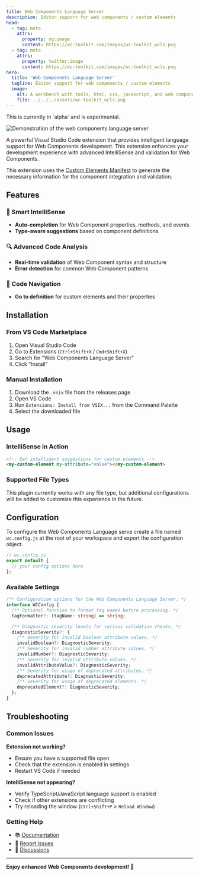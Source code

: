 ```yaml
---
title: Web Components Language Server
description: Editor support for web components / custom elements
head:
  - tag: meta
    attrs:
      property: og:image
      content: https://wc-toolkit.com/images/wc-toolkit_wcls.png
  - tag: meta
    attrs:
      property: twitter:image
      content: https://wc-toolkit.com/images/wc-toolkit_wcls.png
hero:
  title: 'Web Components Language Server'
  tagline: Editor support for web components / custom elements
  image:
    alt: A workbench with tools, html, css, javascript, and web components logo
    file: ../../../assets/wc-toolkit_wcls.png
---
```



<Aside>This is currently in `alpha` and is experimental.</Aside>

![Demonstration of the web components language server](../../../assets/vscode-wcls_demo.gif)

A powerful Visual Studio Code extension that provides intelligent language support for Web Components development. This extension enhances your development experience with advanced IntelliSense and validation for Web Components.

This extension uses the [Custom Elements Manifest](https://github.com/webcomponents/custom-elements-manifest) to generate the necessary information for the component integration and validation.

## Features

### 🚀 Smart IntelliSense

- **Auto-completion** for Web Component properties, methods, and events
- **Type-aware suggestions** based on component definitions

### 🔍 Advanced Code Analysis

- **Real-time validation** of Web Component syntax and structure
- **Error detection** for common Web Component patterns

### 🔧 Code Navigation

- **Go to definition** for custom elements and their properties

## Installation

### From VS Code Marketplace

1. Open Visual Studio Code
2. Go to Extensions (`Ctrl+Shift+X` / `Cmd+Shift+X`)
3. Search for "Web Components Language Server"
4. Click "Install"

### Manual Installation

1. Download the `.vsix` file from the releases page
2. Open VS Code
3. Run `Extensions: Install from VSIX...` from the Command Palette
4. Select the downloaded file

## Usage

### IntelliSense in Action

```html
<!-- Get intelligent suggestions for custom elements -->
<my-custom-element my-attribute="value"></my-custom-element>
```

### Supported File Types

This plugin currently works with any file type, but additional configurations will be added to customize this experience in the future.

## Configuration

To configure the Web Components Language serve create a file named `wc.config.js` at the root of your workspace and export the configuration object.

```js
// wc.config.js
export default {
  // your config options here
};
```

### Available Settings

```ts
/** Configuration options for the Web Components Language Server. */
interface WCConfig {
  /** Optional function to format tag names before processing. */
  tagFormatter?: (tagName: string) => string;

  /** Diagnostic severity levels for various validation checks. */
  diagnosticSeverity?: {
    /** Severity for invalid boolean attribute values. */
    invalidBoolean?: DiagnosticSeverity;
    /** Severity for invalid number attribute values. */
    invalidNumber?: DiagnosticSeverity;
    /** Severity for invalid attribute values. */
    invalidAttributeValue?: DiagnosticSeverity;
    /** Severity for usage of deprecated attributes. */
    deprecatedAttribute?: DiagnosticSeverity;
    /** Severity for usage of deprecated elements. */
    deprecatedElement?: DiagnosticSeverity;
  };
}
```

## Troubleshooting

### Common Issues

**Extension not working?**

- Ensure you have a supported file open
- Check that the extension is enabled in settings
- Restart VS Code if needed

**IntelliSense not appearing?**

- Verify TypeScript/JavaScript language support is enabled
- Check if other extensions are conflicting
- Try reloading the window (`Ctrl+Shift+P` > `Reload Window`)

### Getting Help

- 📚 [Documentation](https://github.com/your-org/wc-toolkit/docs)
- 🐛 [Report Issues](https://github.com/your-org/wc-toolkit/issues)
- 💬 [Discussions](https://github.com/your-org/wc-toolkit/discussions)

---

**Enjoy enhanced Web Components development!** 🎉
